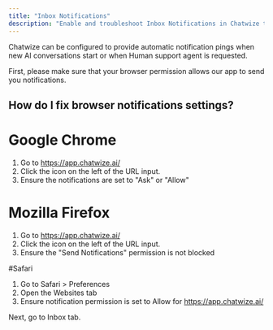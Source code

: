```yaml
---
title: "Inbox Notifications"
description: "Enable and troubleshoot Inbox Notifications in Chatwize to receive alerts when new conversations start or human support is requested."
---
```


Chatwize can be configured to provide automatic notification pings when new AI conversations start or when Human support agent is requested.

First, please make sure that your browser permission allows our app to send you notifications.

## How do I fix browser notifications settings?

# Google Chrome

1. Go to https://app.chatwize.ai/
2. Click the icon on the left of the URL input.
3. Ensure the notifications are set to "Ask" or "Allow"

# Mozilla Firefox

1. Go to https://app.chatwize.ai/
2. Click the icon on the left of the URL input.
3. Ensure the "Send Notifications" permission is not blocked

#Safari

1. Go to Safari \> Preferences
2. Open the Websites tab
3. Ensure notification permission is set to Allow for https://app.chatwize.ai/

Next, go to Inbox tab.